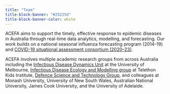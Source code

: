 ```yaml
---
title: "Team"
title-block-banner: "#25225d"
title-block-banner-color: white
---
```


ACEFA aims to support the timely, effective response to epidemic diseases in Australia through real-time data analytics, modelling, and forecasting. Our work builds on a national seasonal influenza forecasting program (2014–19) and [COVID-19 situational assessment consortium (2020–23)](https://doi.org/10.26188/24845328.v1).


ACEFA involves multiple academic research groups from across Australia including the [Infectious Disease Dynamics Unit](https://mspgh.unimelb.edu.au/research-groups/centre-for-epidemiology-and-biostatistics-research/infectious-disease-dynamics) at the University of Melbourne, [Infectious Disease Ecology and Modelling group](https://www.telethonkids.org.au/our-research/brain-and-behaviour/child-health-analytics-research-program/infectious-disease-ecology-and-modelling/) at Telethon Kids Institute, [Defence Science and Technology Group](https://www.dst.defence.gov.au/), and colleagues at Monash University, University of New South Wales, Australian National University, James Cook University, and the University of Adelaide. 

